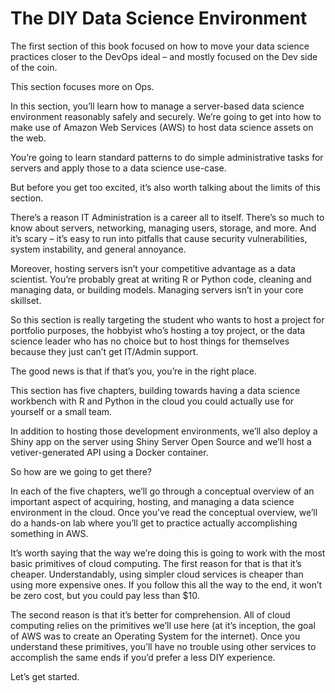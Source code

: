 # The DIY Data Science Environment {#sec-2-intro}

The first section of this book focused on how to move your data science
practices closer to the DevOps ideal -- and mostly focused on the Dev
side of the coin.

This section focuses more on Ops.

In this section, you'll learn how to manage a server-based data science
environment reasonably safely and securely. We're going to get into how
to make use of Amazon Web Services (AWS) to host data science assets on
the web.

You're going to learn standard patterns to do simple administrative
tasks for servers and apply those to a data science use-case.

But before you get too excited, it's also worth talking about the limits
of this section.

There's a reason IT Administration is a career all to itself. There's so
much to know about servers, networking, managing users, storage, and
more. And it's scary -- it's easy to run into pitfalls that cause
security vulnerabilities, system instability, and general annoyance.

Moreover, hosting servers isn't your competitive advantage as a data
scientist. You're probably great at writing R or Python code, cleaning
and managing data, or building models. Managing servers isn't in your
core skillset.

So this section is really targeting the student who wants to host a
project for portfolio purposes, the hobbyist who's hosting a toy
project, or the data science leader who has no choice but to host things
for themselves because they just can't get IT/Admin support.

The good news is that if that's you, you're in the right place.

This section has five chapters, building towards having a data science
workbench with R and Python in the cloud you could actually use for
yourself or a small team.

In addition to hosting those development environments, we'll also deploy
a Shiny app on the server using Shiny Server Open Source and we'll host
a vetiver-generated API using a Docker container.

So how are we going to get there?

In each of the five chapters, we'll go through a conceptual overview of
an important aspect of acquiring, hosting, and managing a data science
environment in the cloud. Once you've read the conceptual overview,
we'll do a hands-on lab where you'll get to practice actually
accomplishing something in AWS.

It's worth saying that the way we're doing this is going to work with
the most basic primitives of cloud computing. The first reason for that
is that it's cheaper. Understandably, using simpler cloud services is
cheaper than using more expensive ones. If you follow this all the way
to the end, it won't be zero cost, but you could pay less than \$10.

The second reason is that it's better for comprehension. All of cloud
computing relies on the primitives we'll use here (at it's inception,
the goal of AWS was to create an Operating System for the internet).
Once you understand these primitives, you'll have no trouble using other
services to accomplish the same ends if you'd prefer a less DIY
experience.

Let's get started.

